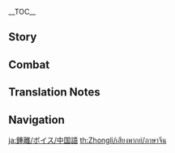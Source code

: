 {{CharacterTabs}}
{{LanguageTabs}}
{{Stub|1={{Meta/VO|tl=1|rm=1|Chinese}}}}
__TOC__

==Story==
{{VO/Story
|character           = Zhongli
|language            = zh
|language_s          = zh
|language_t          = zh-tw
|name_s              = 钟离
|name_t              = 鍾離

<!-- Hello -->
|vo_01_01_title_s    = 初次见面…
|vo_01_01_title_t    = 初次見面…
|vo_01_01_subtitle   = Hello
|vo_01_01_file       = VO_{language}{character} Hello.ogg
|vo_01_01_tx_s       = 一份新的「契约」？好吧…虽然我还在度假，但也可以陪你走一趟。契约书上，该签什么名字呢？我有许多名字，度假期间的话…我会自称「钟离」。你呢，旅行者？你会签下什么名字？
|vo_01_01_tx_t       = 一份新的「契約」？好吧…雖然我還在度假，但也可以陪{{MC|你|妳|mc=1}}走一趟。契約書上，該簽什麼名字呢？我有許多名字，度假期間的話…我會自稱「鍾離」。{{MC|你|妳|mc=1}}呢，旅行者？{{MC|你|妳|mc=1}}會簽下什麼名字？
|vo_01_01_rm         = Yī fèn xīn de "qìyuē"? Hǎo ba... suīrán wǒ hái zài dùjià, dàn yě kěyǐ péi nǐ zǒu yī tāng. Qìyuē shūshàng, gāi qiān shénme míngzi ne? Wǒ yǒu xǔduō míngzi, dùjià qījiān dehuà... Wǒ huì zìchēng "Zhōnglí". Nǐ ne, Lǚxíngzhě? Nǐ huìqiān xià shénme míngzi?
|vo_01_01_tl         = A new contract? Alright... although I'm still on break, I can still accompany you. What name should I sign the contract with? I have many names, and on break... I call myself "Zhongli." What about you, Traveler? What name will you sign with?

<!-- Chats -->
|vo_02_01_title_s    = 闲聊・旅程
|vo_02_01_title_t    = 閒聊・旅程
|vo_02_01_subtitle   = Chat: Journeys
|vo_02_01_file       = VO_{language}{character} Chat - Journeys.ogg
|vo_02_01_tx_s       = 旅程总有一天会迎来终点，不必匆忙。
|vo_02_01_tx_t       = 旅程總有一天會迎來終點，不必匆忙。
|vo_02_01_rm         = Lǚchéng zǒngyǒu yìtiān huì yínglái zhōngdiǎn, bùbì cōngmáng.
|vo_02_01_tl         = Journeys will always someday reach their ends, no need to rush.

|vo_02_02_title_s    = 闲聊・游览
|vo_02_02_title_t    = 閒聊・遊覽
|vo_02_02_subtitle   = Chat: Tours
|vo_02_02_file       = VO_{language}{character} Chat - Tours.ogg
|vo_02_02_tx_s       = 接下来想去哪里？如果想游历璃月名胜的话，我有一些不错的参考方案。
|vo_02_02_tx_t       = 接下來想去哪裡？如果想遊歷璃月名勝的話，我有一些不錯的參考方案。
|vo_02_02_rm         = Jiēxiàlái xiǎng qù nǎlǐ? Rúguǒ xiǎng yóulì Líyuè míngshèng dehuà, wǒ yǒuyìxiē bùcuò de cānkǎo fāngàn.
|vo_02_02_tl         = Where would you like to go next? If you wish to tour Liyue's scenic spots, I have a few fine references.

|vo_02_03_title_s    = 闲聊・璃月
|vo_02_03_title_t    = 閒聊・璃月
|vo_02_03_subtitle   = Chat: Liyue
|vo_02_03_file       = VO_{language}{character} Chat - Liyue.ogg
|vo_02_03_tx_s       = 为「流通」而造的船，遇到港口也会停泊，所以璃月是一切财富「沉淀」的地方。
|vo_02_03_tx_t       = 為「流通」而造的船，遇到港口也會停泊，所以璃月是一切財富「沉澱」的地方。
|vo_02_03_rm         = Wèi "liútōng" ér zào de chuán, yùdào gǎngkǒu yě huì tíngbó, suǒyǐ Líyuè shì yíqiè cáifù "chéndiàn" de dìfāng.
|vo_02_03_tl         = As for boats built for "circulation," they will still stop when they reach the port, so Liyue is a place where wealth "settles."

|vo_02_04_title_s    = 闲聊・怀旧
|vo_02_04_title_t    = 閒聊・懷舊
|vo_02_04_subtitle   = Chat: Reminiscing
|vo_02_04_file       = VO_{language}{character} Chat - Reminiscing.ogg
|vo_02_04_tx_s       = 欲买桂花同载酒…只可惜故人，何日再见呢？
|vo_02_04_tx_t       = 欲買桂花同載酒…只可惜故人，何日再見呢？
|vo_02_04_rm         = Yù mǎi guìhuā tóng zài jiǔ... zhǐ kěxī gùrén, hérì zàijiàn ne?
|vo_02_04_tl         = I desire to buy osmanthus flowers and have a drinking party... but it's a shame; my old friends, if only we could meet again.<ref name="liu-guo" group="TN •">{{zh|同载酒}} ("have a drinking party") literally means "do the same together—a glass of alcohol in one's hand." This line is based on {{lang|''Tangduoling: Leaves of the Reed Overspread the River Islet''|zh=《唐多令·芦叶满汀洲》|zh_rm=Tángduōlìng: Lúyè Mǎn Tīngzhōu}}, a ''Tangduoling''-style poem composed by the Chinese poet Liu Guo (1154—1206).</ref>

<!-- Weather -->
|vo_03_01_title_s    = 雨过天晴…
|vo_03_01_title_t    = 雨過天晴…
|vo_03_01_subtitle   = After the Rain
|vo_03_01_file       = VO_{language}{character} After the Rain.ogg
|vo_03_01_tx_s       = 「琉璃袋」这种植物，它偏爱潮湿的环境，最适合雨后采摘。如果发现的话，适当储备些吧。
|vo_03_01_tx_t       = 「琉璃袋」這種植物，它偏愛潮濕的環境，最適合雨後採摘。如果發現的話，適當儲備些吧。
|vo_03_01_rm         = "Liúlídài" zhè zhǒng zhíwù, tā piān'ài cháoshī de huánjìng, zuì shìhé yǔ hòu cǎizhāi. Rúguǒ fāxiàn de huà, shìdàng chúbèi xiē ba.
|vo_03_01_tl         = This "Violetgrass" plant has a preference for moist environments, and it is best to be picked after the rain. If you discover some, store them properly.

|vo_03_02_title_s    = 下雪的时候…
|vo_03_02_title_t    = 下雪的時候…
|vo_03_02_subtitle   = When It Snows
|vo_03_02_file       = VO_{language}{character} When It Snows.ogg
|vo_03_02_tx_s       = 找个地方避避雪吧。我不会有事，但你可能着凉。
|vo_03_02_tx_t       = 找個地方避避雪吧。我不會有事，但{{MC|你|妳|mc=1}}可能會著涼。
|vo_03_02_rm         = Zhǎo gè dìfāng bìbì xuě ba. Wǒ bùhuì yǒushì, dàn nǐ kěnéng zháoliáng.
|vo_03_02_tl         = Let's find a place to get away from the snow. I will be fine, but you might catch a cold.

|vo_03_03_title_s    = 刮大风了…
|vo_03_03_title_t    = 颳大風了…
|vo_03_03_subtitle   = When the Wind Is Blowing
|vo_03_03_file       = VO_{language}{character} When the Wind Is Blowing.ogg
|vo_03_03_tx_s       = 嗯…不适合度假的天气。去听听戏吧。
|vo_03_03_tx_t       = 嗯…不適合度假的天氣。去聽聽戲吧。
|vo_03_03_rm         = Ǹg... bù shìhé dùjià de tiānqì. Qù tīngtīng xì ba.
|vo_03_03_tl         = Hm... it's not suitable weather for a vacation. Let's go see an opera.

<!-- Greetings -->
|vo_04_01_title_s    = 早上好…
|vo_04_01_title_t    = 早安…
|vo_04_01_subtitle   = Good Morning
|vo_04_01_file       = VO_{language}{character} Good Morning.ogg
|vo_04_01_tx_s       = 希望今日也有好景气。
|vo_04_01_tx_t       = 希望今日也有好景氣。
|vo_04_01_rm         = Xīwàng jīnrì yěyǒu hǎo jǐngqì.
|vo_04_01_tl         = Hope today will also have economic prosperity.

|vo_04_02_title_s    = 中午好…
|vo_04_02_title_t    = 午安…
|vo_04_02_subtitle   = Good Afternoon
|vo_04_02_file       = VO_{language}{character} Good Afternoon.ogg
|vo_04_02_tx_s       = 想要吃点提神的？嗯，吃虎岩倒是有爿不错的店…
|vo_04_02_tx_t       = 想要吃點提神的？嗯，吃虎岩倒是有間不錯的店…
|vo_04_02_rm         = Xiǎngyào chī diǎn tíshén de? Ǹg, Chīhǔ-yán dǎoshì yǒu pán bùcuò de diàn...
|vo_04_02_tl         = You want to eat something refreshing? Hm, Chihu Rock does have a few good restaurants...

|vo_04_03_title_s    = 晚上好…
|vo_04_03_title_t    = 晚上好…
|vo_04_03_subtitle   = Good Evening
|vo_04_03_file       = VO_{language}{character} Good Evening.ogg
|vo_04_03_tx_s       = 虽然这种时候已经错过了云先生的戏，但夜晚的璃月仍有许多好去处。
|vo_04_03_tx_t       = 雖然這種時候已經錯過了雲先生的戲，但夜晚的璃月仍有許多好去處。
|vo_04_03_rm         = Suīrán zhè zhǒng shíhòu yǐjīng cuòguòle Yún-xiānshēng de xì, dàn yèwǎn de Líyuè réng yǒu xǔduō hǎo qùchù.
|vo_04_03_tl         = Although this time is past Ms. Yun's opera, night at Liyue still has many nice places.

|vo_04_04_title_s    = 晚安…
|vo_04_04_title_t    = 晚安…
|vo_04_04_subtitle   = Good Night
|vo_04_04_file       = VO_{language}{character} Good Night.ogg
|vo_04_04_tx_s       = 集市已收，喧闹的码头也已沉睡。去休息吧。
|vo_04_04_tx_t       = 集市已收，喧鬧的碼頭也已沉睡。去休息吧。
|vo_04_04_rm         = Jíshì yǐ shōu, xuānnào de mǎtóu yě yǐ chénshuì. Qù xiūxí ba.
|vo_04_04_tl         = The markets have already cleaned up, and the boisterous wharf has already fallen asleep. Go rest.

<!-- About Zhongli -->
|vo_05_01_title_s    = 关于{name_s}自己…
|vo_05_01_title_t    = 關於{name_t}自己…
|vo_05_01_subtitle   = About {character}
|vo_05_01_quest      = A New Star Approaches
|vo_05_01_file       = VO_{language}{character} About {character}.ogg
|vo_05_01_tx_s       = 不以规矩，不能成方圆。不管是常人还是仙人，惟有各司其职，方能保璃月长久太平。
|vo_05_01_tx_t       = 不以規矩，不能成方圓。不管是常人還是仙人，惟有各司其職，方能保璃月長久太平。
|vo_05_01_rm         = Bù yǐ guījǔ, bùnéng chéng fāngyuán. Bùguǎn shì chángrén háishì xiānrén, wéiyǒu gè sī qí zhí, fāng néng bǎo Líyuè chángjiǔ tàipíng.
|vo_05_01_tl         = 

<!-- About Us -->
|vo_06_01_title_s    = 关于我们・黄金
|vo_06_01_title_t    = 關於我們・黃金
|vo_06_01_subtitle   = About Us: Gold
|vo_06_01_file       = VO_{language}{character} About Us - Gold.ogg
|vo_06_01_tx_s       = 黄金是璃月的财富，是令璃月的心脏搏动的血液。你是否拥有黄金般闪耀的心，就让我拭目以待吧。
|vo_06_01_tx_t       = 黃金是璃月的財富，是令璃月的心臟搏動的血液。{{MC|你|妳|mc=1}}是否擁有黃金般閃耀的心，就讓我拭目以待吧。
|vo_06_01_rm         = Huángjīn shì Líyuè de cáifù, shì lìng Líyuè de xīnzàng bódòng de xiěyè. Nǐ shìfǒu yǒngyǒu huángjīn bān shǎnyào de xīn, jiù ràng wǒ shìmùyǐdài ba.
|vo_06_01_tl         = Gold is Liyue's wealth, and the blood that makes Liyue's heart beat. Whether you have a heart that shines like gold, let me wait and see.

|vo_06_02_title_s    = 关于我们・契约
|vo_06_02_title_t    = 關於我們・契約
|vo_06_02_subtitle   = About Us: Contracts
|vo_06_02_friendship = 6
|vo_06_02_file       = VO_{language}{character} About Us - Contracts.ogg
|vo_06_02_tx_s       = 你我既有「契约」之交&mdash;&mdash;那么凡在契约范围内的事，都可同我商量。
|vo_06_02_tx_t       = {{MC|你|妳|mc=1}}我既有「契約」之交&mdash;&mdash;那麼凡在契約範圍內的事，都可同我商量。
|vo_06_02_rm         = Nǐ wǒ jì yǒu "qìyuē" zhī jiāo{{lmdash}} nàme fán zài qìyuē fànwéi nèi de shì, dōu kě tóng wǒ shāngliáng.
|vo_06_02_tl         = You and I have a "contract" relationship &mdash; so everything within the scope of said contract can be discussed with me.

|vo_06_03_title_s    = 关于我们・公平
|vo_06_03_title_t    = 關於我們・公平
|vo_06_03_subtitle   = About Us: Fairness
|vo_06_03_friendship = 6
|vo_06_03_quest      = A New Star Approaches
|vo_06_03_file       = VO_{language}{character} About Us - Fairness.ogg
|vo_06_03_tx_s       = 「契约」之外的事也可与我相谈。毕竟我在这片土地上活了这么久，凡事都略通一二。哦，虽说如此，我也有希望你能为我做的事情。毕竟，这样才符合「公平」嘛。
|vo_06_03_tx_t       = 「契約」之外的事也可與我相談。畢竟我在這片土地上活了這麼久，凡事都略通一二。哦，雖說如此，我也有希望{{MC|你|妳|mc=1}}能為我做的事情。畢竟，這樣才符合「公平」嘛。
|vo_06_03_rm         = "Qìyuē" zhī wài de shì yě kě yǔ wǒ xiāngtán. Bìjìng wǒ zài zhè piàn tǔdì shàng huóle zhème jiǔ, fánshì dōu lüè tōng yī'èr. Ó, suīshuō rúcǐ, wǒ yěyǒu xīwàng nǐ néng wéi wǒ zuò de shìqíng. Bìjìng, zhèyàng cái fúhé "gōngpíng" ma.
|vo_06_03_tl         = You can also talk to me about things other than the "contract." After all, I have lived on this land for so long, and I know a little about everything. Oh, that being said, I also have things I wish you could do for me. After all, this is what is "fair."

|vo_06_04_title_s    = 关于我们・困惑
|vo_06_04_title_t    = 關於我們・困惑
|vo_06_04_subtitle   = About Us: Confusion
|vo_06_04_friendship = 6
|vo_06_04_file       = VO_{language}{character} About Us - Confusion.ogg
|vo_06_04_tx_s       = 「契约」无法界定「友谊」、无法丈量「情谊」，那到底用什么才能称量你我之间情感的重量呢？「朋友」，你知道答案吗？
|vo_06_04_tx_t       = 「契約」無法界定「友誼」、無法丈量「情誼」，那到底用什麼才能稱量{{MC|你|妳|mc=1}}我之間情感的重量呢？「朋友」，{{MC|你|妳|mc=1}}知道答案嗎？
|vo_06_04_rm         = "Qìyuē" wúfǎ jièdìng "yǒuyì", wúfǎ zhàngliàng "qíngyì", nà dàodǐ yòng shénme cáinéng chēng liáng nǐ wǒ zhī jiān qínggǎn de zhòngliàng ne? "Péngyǒu", nǐ zhīdào dá'àn ma?
|vo_06_04_tl         = A "contract" cannot define "friendship" and cannot measure "friendship," so how can we measure the weight of the emotion between you and me? "Friend," do you know the answer?

<!-- Miscellany I -->
|vo_07_01_title_s    = 关于「神之眼」…
|vo_07_01_title_t    = 關於「神之眼」…
|vo_07_01_subtitle   = About the [[Vision]]
|vo_07_01_friendship = 4
|vo_07_01_file       = VO_{language}{character} About the Vision.ogg
|vo_07_01_tx_s       = 「神之眼」…也是一种「契约」。须知一切力量皆有其代价，一千种权力伴随着一千种责任。
|vo_07_01_tx_t       = 「神之眼」…也是一種「契約」。須知一切力量皆有其代價，一千種權力伴隨著一千種責任。
|vo_07_01_rm         = "Shénzhīyǎn"... yěshì yī zhǒng "qìyuē". Xūzhī yīqiè lìliàng jiē yǒu qí dàijià, yīqiān zhǒng quánlì bànsuízhe yīqiān zhǒng zérèn.
|vo_07_01_tl         = "Visions"... are also a type of "contract." You must know that all power has its cost, and a thousand powers accompany a thousand responsibilities.

|vo_07_02_title_s    = 有什么想要分享…
|vo_07_02_title_t    = 有什麼想要分享…
|vo_07_02_subtitle   = Something to Share
|vo_07_02_file       = VO_{language}{character} Something to Share.ogg
|vo_07_02_tx_s       = 「交易」的规矩是「契约」，准则是「公平」。这是订立、遵循「契约」者绝不可忘却之事：倘若失了公平，那契约便成了欺瞒的凭据。
|vo_07_02_tx_t       = 「交易」的規矩是「契約」，準則是「公平」。這是訂立、遵循「契約」者絕不可忘卻之事：倘若失了公平，那契約便成了欺瞞的憑據。
|vo_07_02_rm         = "Jiāoyì" de guījǔ shì "qìyuē", zhǔnzé shì "gōngpíng". Zhè shì dìnglì, zūnxún "qìyuē" zhě jué bùkě wàngquè zhī shì: Tǎngruò shīle gōngpíng, nà qìyuē biàn chéngle qīmán de píngjù.
|vo_07_02_tl         = The rule of "transaction" is "contract," and the criterion is "fairness." This is something that must never be forgotten by those who make and follow the "covenant": If it is not fair, the contract becomes the evidence of deception.

|vo_07_03_title_s    = 感兴趣的见闻…
|vo_07_03_title_t    = 感興趣的見聞…
|vo_07_03_subtitle   = Interesting Things
|vo_07_03_file       = VO_{language}{character} Interesting Things.ogg
|vo_07_03_tx_s       = 你若去往「绝云间」，便替我采来一束「清心」吧。一束就好。此行的旅费…啊，差些忘了，「契约」生效期间，旅费由你代为垫付。那就有劳了。
|vo_07_03_tx_t       = {{MC|你|妳|mc=1}}若去往「絕雲間」，便替我採來一束「清心」吧。一束就好。此行的旅費…啊，差些忘了，「契約」生效期間，旅費由{{MC|你|妳|mc=1}}代為墊付。那就有勞了。
|vo_07_03_rm         = Nǐ ruò qù wǎng "Juéyún-jiān", biàn tì wǒ cǎi lái yī shù "Qīngxīn" ba. Yī shù jiù hǎo. Cǐ xíng de lǚfèi... A, chà xiē wàngle, "qìyuē" shēngxiào qíjiān, lǚfèi yóu nǐ dàiwéi diànfù. Nà jiù yǒuláole.
|vo_07_03_tl         = If you go to Jueyun Karst, you can pick up a bunch of Qingxin for me. Just a bunch. The travel expenses for this trip... Ah, I almost forgot, while the "contract" is in effect, the travel expenses will be paid by you in advance. Then there is labor.

<!-- About Others -->
|vo_08_01_title_s    = 关于魈…
|vo_08_01_title_t    = 關於魈…
|vo_08_01_subtitle   = About [[Xiao]]
|vo_08_01_friendship = 4
|vo_08_01_quest      = A New Star Approaches
|vo_08_01_file       = VO_{language}{character} About Xiao.ogg
|vo_08_01_tx_s       = 你说，归离原的少年仙人…啊…直至今日，他仍在履行他的职责…哦，这副「连理镇心散」，请替我带给他。对了，可千万不能让小派蒙偷吃了去，这里的药力…绝非常人所能承受。
|vo_08_01_tx_t       = {{MC|你|妳|mc=1}}說，歸離原的少年仙人…啊…直至今日，他仍在履行他的職責…哦，這副「連理鎮心散」，請替我帶給他。對了，可千萬不能讓小派蒙偷吃了去，這裡的藥力…絕非常人所能承受。
|vo_08_01_rm         = Nǐ shuō, Guīlí-yuán de shàonián xiānrén... A... zhízhì jīnrì, tā réng zài lǚxíng tā de zhí zé... Ò, zhè fù liánlǐ zhèn xīn sǎn, qǐng tì wǒ dài gěi tā. Duìle, kě qiānwàn bùnéng ràng xiǎo Pàiméng tōu chīle qù, zhèlǐ de yào lì... Juéfēi chángrén suǒnéng chéngshòu.
|vo_08_01_tl         = You speak of the young adeptus of the Guili Plains... Ah... even to this day, he's still fulfilling his duty... Oh, please give him this Remedium Tertiorum on my behalf. Ah, yes, take care not to let little Paimon eat this, the strength of this medicine... ordinary people absolutely cannot withstand it.

|vo_08_02_title_s    = 关于温迪…
|vo_08_02_title_t    = 關於溫迪…
|vo_08_02_subtitle   = About [[Venti]]
|vo_08_02_friendship = 4
|vo_08_02_quest      = A New Star Approaches
|vo_08_02_file       = VO_{language}{character} About Venti.ogg
|vo_08_02_tx_s       = 嘶...好浓的酒气。那个诗人刚刚来过吧，那个和风雅二字搭不上一点关系的酒鬼诗人！你这里…唔，被他诱骗着灌了酒，话也说不清了么…你等一下，我去沏一壶「醒神茶」，只需三个时辰便好。你等一下…
|vo_08_02_tx_t       = 嘶…好濃的酒氣。那個詩人剛剛來過吧，那個和風雅二字搭不上一點關係的酒鬼詩人！你這裡…唔，被他誘騙著灌了酒，話也說不清了嗎…{{MC|你|妳|mc=1}}等一下，我去沏一壺「醒神茶」，只需三個時辰便好。{{MC|你|妳|mc=1}}等一下…
|vo_08_02_rm         = Sī... Hǎo nóng de jiǔ qì. Nàge shīrén gānggāng láiguò ba, nàge hé fēngyǎ èr zì dā bù shàng yīdiǎn guānxì de jiǔguǐ shīrén! Nǐ zhèlǐ... Wú, bèi tā yòupiànzhe guànle jiǔ, huà yě shuō bu qīngle me... Nǐ děng yīxià, wǒ qù qī yī hú "xǐng shén chá", zhǐ xū sān gè shíchén biàn hǎo. Nǐ děng yīxià...
|vo_08_02_tl         = What a strong alcohol smell. That bard has just been here, hasn't he? That inelegant drunkard poet! You... have been tricked into drinking, and you can't even speak clearly, can you... Wait a moment, I'll go make a pot of "refreshing tea," it only takes six hours. Wait a moment...

|vo_08_03_title_s    = 关于凝光…
|vo_08_03_title_t    = 關於凝光…
|vo_08_03_subtitle   = About [[Ningguang]]
|vo_08_03_friendship = 4
|vo_08_03_quest      = A New Star Approaches
|vo_08_03_file       = VO_{language}{character} About Ningguang.ogg
|vo_08_03_tx_s       = 即便每日经手的事务千条万缕，她仍不失进取之心，实属难得。让我想起，彼时的她赤着脚从瑶光滩走到南码头，一路叫卖货品的样子。时间对于常人，真是残酷…
|vo_08_03_tx_t       = 即便每日經手的事務千條萬縷，她仍不失進取之心，實屬難得。讓我想起，彼時的她赤著腳從瑤光灘走到南碼頭，一路叫賣貨品的樣子。時間對於常人，真是殘酷…
|vo_08_03_rm         = Jíbiàn měi rì jīngshǒu de shìwù qiān tiáo wàn lǚ, tā réng bù shī jìnqǔ zhī xīn, shí shǔ nándé. Ràng wǒ xiǎngqǐ, bǐ shí de tā chìzhe jiǎo cóng yáo guāng tān zǒu dào nán mǎtóu, yīlù jiàomài huòpǐn de yàngzi. Shíjiān duìyú chángrén, zhēnshi cánkù…
|vo_08_03_tl         = Even though there are thousands of things she handles every day, she still does not lose her enterprising spirit, which is really rare. It reminds me of the way she walked barefoot from Yaoguang Beach to the South Wharf at that time, selling goods all the way. Time is really cruel to ordinary people...

|vo_08_04_title_s    = 关于胡桃…
|vo_08_04_title_t    = 關於胡桃…
|vo_08_04_subtitle   = About [[Hu Tao]]
|vo_08_04_friendship = 4
|vo_08_04_file       = VO_{language}{character} About Hu Tao.ogg
|vo_08_04_tx_s       = 当代堂主？嗯…那孩子，我应付不来。
|vo_08_04_tx_t       = 當代堂主？嗯…那孩子，我應付不來。
|vo_08_04_rm         = Dāngdài táng zhǔ? Ǹg... nà háizi, wǒ yìngfù bù lái.
|vo_08_04_tl         = The current funeral parlor director? ...That child, I cannot manage.

|vo_08_05_title_s    = 关于达达利亚・沉着
|vo_08_05_title_t    = 關於達達利亞・沉著
|vo_08_05_subtitle   = About [[Tartaglia]]: Composed
|vo_08_05_friendship = 4
|vo_08_05_file       = VO_{language}{character} About Tartaglia - Composed.ogg
|vo_08_05_tx_s       = 那位来自至冬的武人，还没离开璃月吗？没关系，要是他找你麻烦，你可以唤我去应付他。
|vo_08_05_tx_t       = 那位來自至冬的武人，還沒離開璃月嗎？沒關係，要是他找{{MC|你|妳|mc=1}}麻煩，{{MC|你|妳|mc=1}}可以喚我去應付他。
|vo_08_05_rm         = Nà wèi láizì Zhìdōng de wǔrén, hái méi líkāi Líyuè ma? Méiguānxì, yàoshi tā zhǎo nǐ máfan, nǐ kěyǐ huàn wǒ qù yìngfù tā.
|vo_08_05_tl         = That warrior from Snezhnaya, he hasn't left Liyue yet? It's alright; if he bothers you, you can call for me to deal with him.

|vo_08_06_title_s    = 关于达达利亚・酒桌
|vo_08_06_title_t    = 關於達達利亞・酒桌
|vo_08_06_subtitle   = About Tartaglia: Drinks
|vo_08_06_friendship = 4
|vo_08_06_quest      = A New Star Approaches
|vo_08_06_file       = VO_{language}{character} About Tartaglia - Drinks.ogg
|vo_08_06_tx_s       = 听说「公子」最近在愚人众的风评又变糟了不少。但像他这样的人，一定会用积极的行动去扫清那些对他的怨言吧。嗯…这样想来，下回酒桌上又有不少趣事可以听了。旅者，你也一起来吗？
|vo_08_06_tx_t       = 聽說「公子」最近在愚人眾的風評又變糟了不少。但像他這樣的人，一定會用積極的行動去掃清那些對他的怨言吧。嗯…這樣想來，下回酒桌上又有不少趣事可以聽了。旅者，{{MC|你|妳|mc=1}}也一起來嗎？
|vo_08_06_rm         = 
|vo_08_06_tl         = 

|vo_08_07_title_s    = 关于甘雨…
|vo_08_07_title_t    = 關於甘雨…
|vo_08_07_subtitle   = About [[Ganyu]]
|vo_08_07_friendship = 4
|vo_08_07_quest      = A New Star Approaches
|vo_08_07_file       = VO_{language}{character} About Ganyu.ogg
|vo_08_07_tx_s       = 璃月这个国度的繁荣，靠得绝不仅是「岩王帝君」的神谕，而是无数响应「契约」的岩神子民。在这之中，甘雨已是就职时间最长的一位了。关于她的往事…我怕她怪罪，让她自己和你说吧。
|vo_08_07_tx_t       = 璃月這個國度的繁榮，靠得絕不僅是「岩王帝君」的神諭，而是無數響應「契約」的岩神子民。在這之中，甘雨已是就職時間最長的一位了。關於她的往事…我怕她怪罪，讓她自己和{{MC|你|妳|mc=1}}說吧。
|vo_08_07_rm         = Lí yuè zhège guódù de fánróng, kào dé jué bùjǐn shì `yán wáng dìjūn'de shén yù, ér shì wúshù xiǎngyìng `qìyuē'de yán shénzi mín. Zài zhè zhī zhōng, gān yǔ yǐ shì jiùzhí shíjiān zuì zhǎng de yī wèile. Guānyú tā de wǎngshì…wǒ pà tā guàizuì, ràng tā zìjǐ hé nǐ shuō ba.
|vo_08_07_tl         = The prosperity of the country of Liyue depends not only on the oracle of the "Emperor Rock King", but also on the countless people of the Rock God who respond to the "contract". Among them, Ganyu has been in office for the longest time. About her past... I'm afraid she will blame her, let her tell you herself.

|vo_08_08_title_s    = 关于刻晴…
|vo_08_08_title_t    = 關於刻晴…
|vo_08_08_subtitle   = About [[Keqing]]
|vo_08_08_friendship = 4
|vo_08_08_quest      = A New Star Approaches
|vo_08_08_file       = VO_{language}{character} About Keqing.ogg
|vo_08_08_tx_s       = 她是当代七星中最「不敬神」的，但我还挺欣赏这样的人。「觉得自己是正确的，就大声地说出来、坚决地去行动」&mdash;&mdash;就是因为璃月有这样的人，我才会考虑退休一事。
|vo_08_08_tx_t       = 她是當代七星中最「不敬神」的，但我還挺欣賞這樣的人。「覺得自己是正確的，就大聲地說出來、堅決地去行動」&mdash;&mdash;就是因為璃月有這樣的人，我才會考慮退休一事。
|vo_08_08_rm         = 
|vo_08_08_tl         = 

|vo_08_09_title_s    = 关于烟绯…
|vo_08_09_title_t    = 關於煙緋…
|vo_08_09_subtitle   = About [[Yanfei]]
|vo_08_09_friendship = 4
|vo_08_09_quest      = A New Star Approaches
|vo_08_09_file       = VO_{language}{character} About Yanfei.ogg
|vo_08_09_tx_s       = 她未曾与我签订「契约」，却在以自己的方式维护璃月各界的规矩，并将有失偏颇的观念纠正。倘若某天，她的父亲远游归来，想来会比我更欣慰吧。
|vo_08_09_tx_t       = 她未曾與我簽訂「契約」，卻在以自己的方式維護璃月各界的規矩，並將有失偏頗的觀念糾正。倘若某天，她的父親遠遊歸來，想來會比我更欣慰吧。
|vo_08_09_rm         = 
|vo_08_09_tl         = 

|vo_08_10_title_s    = 关于巴尔…
|vo_08_10_title_t    = 關於巴爾…
|vo_08_10_subtitle   = About [[Raiden Shogun|Baal]]
|vo_08_10_friendship = 4
|vo_08_10_file       = VO_{language}{character} About Baal.ogg
|vo_08_10_tx_s       = 时间会淬炼一切意志。而她，恰好是会为信念付出所有的人。或许正因如此，她才能走到这一步。如有机会，我也想见识一下她为之倾尽一切的「永恒」。
|vo_08_10_tx_t       = 時間會淬煉一切意志。而她，恰好是會為信念付出所有的人。或許正因如此，她才能走到這一步。如有機會，我也想見識一下她為之傾盡一切的「永恆」。
|vo_08_10_rm         = 
|vo_08_10_tl         = 

|vo_08_11_title_s    = 关于布耶尔…
|vo_08_11_title_t    = 關於布耶爾…
|vo_08_11_subtitle   = About [[Buer]]
|vo_08_11_friendship = 4
|vo_08_11_quest      = Akasha Pulses, the Kalpa Flame Rises
|vo_08_11_file       = VO_{language}{character} About Buer.ogg
|vo_08_11_tx_s       = 智慧之神布耶尔，不仅统管整个须弥，还肩负着守护世界树的职责。若非有大智慧，的确难以司掌这些。拯救世界树一事，整个提瓦特的生灵都理应向她致谢。
|vo_08_11_tx_t       = 智慧之神布耶爾，不僅統管整個須彌，還肩負著守護世界樹的職責。若非有大智慧，的確難以司掌這些。拯救世界樹一事，整個提瓦特的生靈都理應向她致謝。
|vo_08_11_rm_s       = Zhìhuì zhī Shén Bùyē'ěr, bùjǐn tǒngguǎn zhěng gè Xūmí, hái jiānfùzhe shǒuhù Shìjiè-shù de zhízé. Ruòfēi yǒu dà-zhìhuì, díquè nányǐ sīzhǎng zhèxiē. Zhěngjiù Shìjiè-shù yī shì, zhěng gè Tíwǎtè de shēnglíng dōu lǐyīng xiàng tā zhìxiè.
|vo_08_11_rm_t       = Zhìhuì zhī Shén Bùyé'ěr, bùjǐn tǒngguǎn zhěng gè Xūmí, hái jiānfùzhe shǒuhù Shìjiè-shù de zhízé. Ruòfēi yǒu dà-zhìhuì, díquè nányǐ sīzhǎng zhèxiē. Zhěngjiù Shìjiè-shù yī shì, zhěng gè Tíwǎtè de shēnglíng dōu lǐyīng xiàng tā zhìxiè.
|vo_08_11_tl         = The God of Wisdom Buer not only governs all of Sumeru, but also shoulders the responsibility of protecting the {{Lex|Irminsul|zh}}. It would certainly be hard to manage all this without also possessing great wisdom. All living beings in Teyvat should be grateful to her for saving the {{Lex|Irminsul|zh}}.

<!-- More About Zhongli -->
|vo_09_01_title_s    = 想要了解{name_s}・其一
|vo_09_01_title_t    = 想要瞭解{name_t}・其一
|vo_09_01_subtitle   = More About {character}: I
|vo_09_01_file       = VO_{language}{character} More About {character} - 01.ogg
|vo_09_01_tx_s       = 怎么，难得闲暇，不好好休息却反来找我。是想听我讲故事吗？
|vo_09_01_tx_t       = 怎麼，難得閒暇，不好好休息卻反來找我。是想聽我講故事嗎？
|vo_09_01_rm         = 
|vo_09_01_tl         = Why, you have free time, and yet instead of resting you come find me. Do you want to listen to stories?

|vo_09_02_title_s    = 想要了解{name_s}・其二
|vo_09_02_title_t    = 想要瞭解{name_t}・其二
|vo_09_02_subtitle   = More About {character}: II
|vo_09_02_friendship = 3
|vo_09_02_file       = VO_{language}{character} More About {character} - 02.ogg
|vo_09_02_tx_s       = 「黑岩厂」的起源，听说过吗？<br />在过去，人们一边将天衡山中的矿脉挖空，一边在里面修建工场设施，渐渐建成了东大陆最大的工厂。山中黯道四通八达，一些甚至能通往大地深处的古遗迹。能掌握其中一切通路的人，如今大概没有了吧。
|vo_09_02_tx_t       = 「黑岩廠」的起源，聽說過嗎？<br />在過去，人們一邊將天衡山中的礦脈挖空，一邊在裡面修建工廠設施，漸漸建成了東大陸最大的工廠。山中黯道四通八達，一些甚至能通往大地深處的古遺蹟。能掌握其中一切通路的人，如今大概沒有了吧。
|vo_09_02_rm         = 
|vo_09_02_tl         = 

|vo_09_03_title_s    = 想要了解{name_s}・其三
|vo_09_03_title_t    = 想要瞭解{name_t}・其三
|vo_09_03_subtitle   = More About {character}: III
|vo_09_03_friendship = 4
|vo_09_03_file       = VO_{language}{character} More About {character} - 03.ogg
|vo_09_03_tx_s       = 「海灯节」的起源，听说过吗？<br />在很久以前的战争中，璃月人会在夜里放飞明亮的灯，让厮杀的战士不迷失回家的方向，不迷失自己的心。这种事情，如今大概已经没有人记得了。
|vo_09_03_tx_t       = 「海燈節」的起源，聽說過嗎？<br />在很久以前的戰爭中，璃月人會在夜裡放飛明亮的燈，讓廝殺的戰士不迷失回家的方向，不迷失自己的心。這種事情，如今大概已經沒有人記得了。
|vo_09_03_rm         = 
|vo_09_03_tl         = 

|vo_09_04_title_s    = 想要了解{name_s}・其四
|vo_09_04_title_t    = 想要瞭解{name_t}・其四
|vo_09_04_subtitle   = More About {character}: IV
|vo_09_04_friendship = 5
|vo_09_04_quest      = A New Star Approaches
|vo_09_04_file       = VO_{language}{character} More About {character} - 04.ogg
|vo_09_04_tx_s       = 「契约之神」的事情，听说过吗？<br />他的记性很好。每位对手的名字，璃港船局建成以来制造的每一艘船起航的日子，都不曾忘却。毕竟，有这样的记忆力，才能铭记一切「契约」。<br />然而，记性很好有时是令人不快的事。
|vo_09_04_tx_t       = 「契約之神」的事情，聽說過嗎？<br />他的記性很好。每位對手的名字，璃港船局建成以來製造的每一艘船起航的日子，都不曾忘卻。畢竟，有這樣的記憶力，才能銘記一切「契約」。<br />然而，記性很好有時是令人不快的事。
|vo_09_04_rm         = 
|vo_09_04_tl         = 

|vo_09_05_title_s    = 想要了解{name_s}・其五
|vo_09_05_title_t    = 想要瞭解{name_t}・其五
|vo_09_05_subtitle   = More About {character}: V
|vo_09_05_friendship = 6
|vo_09_05_quest      = A New Star Approaches
|vo_09_05_file       = VO_{language}{character} More About {character} - 05.ogg
|vo_09_05_tx_s       = 活得太久的人，只能在记忆中寻访往昔的战友、过去的景色。<br />即使如此我也不后悔与你相识，「朋友」。假使有一日不得不同你相别，你在我的记忆中也会如黄金般闪耀。
|vo_09_05_tx_t       = 活得太久的人，只能在記憶中尋訪往昔的戰友、過去的景色。<br />即使如此我也不後悔與{{MC|你|妳|mc=1}}相識，「朋友」。假使有一日不得不同{{MC|你|妳|mc=1}}相別，{{MC|你|妳|mc=1}}在我的記憶中也會如黃金般閃耀。
|vo_09_05_rm         = 
|vo_09_05_tl         = 

<!-- Miscellany II -->
|vo_10_01_title_s    = {name_s}的爱好…
|vo_10_01_title_t    = {name_t}的愛好…
|vo_10_01_subtitle   = {character}'s Hobbies
|vo_10_01_file       = VO_{language}{character} Hobbies.ogg
|vo_10_01_tx_s       = 得闲时在城内散步，就能让我心安不少。嗯…这种心情，是从何时开始…？
|vo_10_01_tx_t       = 得閒時在城內散步，就能讓我心安不少。嗯…這種心情，是從何時開始…？
|vo_10_01_rm         = 
|vo_10_01_tl         = When I am free, taking walks in the city helps calm me down. Mm... this feeling, when did it begin...?

|vo_10_02_title_s    = {name_s}的烦恼…
|vo_10_02_title_t    = {name_t}的煩惱…
|vo_10_02_subtitle   = {character}'s Troubles
|vo_10_02_quest      = A New Star Approaches
|vo_10_02_file       = VO_{language}{character} Troubles.ogg
|vo_10_02_tx_s       = 让人们遵循「契约」，依照契约的规矩行事，其实是希望人们能遵循「公平」。只是这一点，总有人意识不到。
|vo_10_02_tx_t       = 讓人們遵循「契約」，依照契約的規矩行事，其實是希望人們能遵循「公平」。只是這一點，總有人意識不到。
|vo_10_02_rm         = 
|vo_10_02_tl         = 

|vo_10_03_title_s    = 喜欢的食物…
|vo_10_03_title_t    = 喜歡的食物…
|vo_10_03_subtitle   = Favorite Food
|vo_10_03_file       = VO_{language}{character} Favorite Food.ogg
|vo_10_03_tx_s       = 很久以前，与朋友共饮的酒。是因为气候变了吗？唉，过去的滋味，或许再也不能重现了吧。
|vo_10_03_tx_t       = 很久以前，與朋友共飲的酒。是因為氣候變了嗎？唉，過去的滋味，或許再也不能重現了吧。
|vo_10_03_rm         = 
|vo_10_03_tl         = The wine drunk with friends a long time ago. Is it because the times have changed? Sigh, the taste of the past might not be able to be recreated.

|vo_10_04_title_s    = 讨厌的食物…
|vo_10_04_title_t    = 討厭的食物…
|vo_10_04_subtitle   = Least Favorite Food
|vo_10_04_file       = VO_{language}{character} Least Favorite Food.ogg
|vo_10_04_tx_s       = 我不喜欢海鲜。仅仅是看到海鲜，就会想到那种…该怎么说呢，滑溜溜的触感，洗不净的腥味。哦，原因的话…<br />唉，说来话长，就当是因为我记性太好了吧。
|vo_10_04_tx_t       = 我不喜歡海鮮。僅僅是看到海鮮，就會想到那種…該怎麼說呢，滑溜溜的觸感，洗不淨的腥味。哦，原因的話…<br />唉，說來話長，就當是因為我記性太好了吧。
|vo_10_04_rm         = Wǒ bù xǐhuān hǎixiān. Jǐnjǐn shì kàn dào hǎixiān, jiù huì xiǎngdào nà zhǒng... Gāi zěnme shuō ne, huáliūliū de chùgǎn, xǐ bù jìng de xīng wèi. Ó, yuányīn dehuà... Āi, shuō lái huà zhǎng, jiù dāng shì yīnwèi wǒ jìxìng tài hǎole ba.
|vo_10_04_tl         = I don't like seafood. Just seeing it makes me think of... how should I put it, the slippery texture, and that fishy smell that won't wash away. Oh, as for the reason... *sigh* it's a long story, so let's just say that my memory is too good.

<!-- Receiving a Gift -->
|vo_11_01_title_s    = 收到赠礼・其一
|vo_11_01_title_t    = 收到贈禮・其一
|vo_11_01_subtitle   = Receiving a Gift: I
|vo_11_01_file       = VO_{language}{character} Receiving a Gift - 01.ogg
|vo_11_01_tx_s       = 用料讲究，做法地道。属实不易。
|vo_11_01_tx_t       = 用料講究，做法道地。屬實不易。
|vo_11_01_rm         = Yòng liào jiǎngjiù, zuòfǎ dìdào. Shǔshí bùyì.
|vo_11_01_tl         = 

|vo_11_02_title_s    = 收到赠礼・其二
|vo_11_02_title_t    = 收到贈禮・其二
|vo_11_02_subtitle   = Receiving a Gift: II
|vo_11_02_file       = VO_{language}{character} Receiving a Gift - 02.ogg
|vo_11_02_tx_s       = 烹饪是一件饶有趣味的事，想来对你而言也是如此。
|vo_11_02_tx_t       = 烹飪是一件饒有趣味的事，想來對{{MC|你|妳|mc=1}}而言也是如此。
|vo_11_02_rm         = Pēngrèn shì yī jiàn ráo yǒu qùwèi de shì, xiǎnglái duì nǐ ér yán yěshì rúcǐ.
|vo_11_02_tl         = 

|vo_11_03_title_s    = 收到赠礼・其三
|vo_11_03_title_t    = 收到贈禮・其三
|vo_11_03_subtitle   = Receiving a Gift: III
|vo_11_03_file       = VO_{language}{character} Receiving a Gift - 03.ogg
|vo_11_03_tx_s       = 既有闲暇，不如找一处庭院，和你说一段故事吧。
|vo_11_03_tx_t       = 既有閒暇，不如找一處庭院，和{{MC|你|妳|mc=1}}說一段故事吧。
|vo_11_03_rm         = Jì yǒu xiánxiá, bùrú zhǎo yī chù tíngyuàn, hé nǐ shuō yīduàn gùshì ba.
|vo_11_03_tl         = Since you have free time, it would be better to find a courtyard so I can tell you a story.

<!-- Birthday -->
|vo_12_01_title_s    = 生日…
|vo_12_01_title_t    = 生日…
|vo_12_01_subtitle   = Birthday
|vo_12_01_file       = VO_{language}{character} Birthday.ogg
|vo_12_01_tx_s       = 生日快乐。这是曾在你出生的那天盛开的，「琉璃百合」的干花。<br />很久以前的璃月人会说，这种花承载着大地中的美好记忆与祈愿而盛开。我愿意相信，你的诞生也是同样的道理。
|vo_12_01_tx_t       = 生日快樂。這是曾在{{MC|你|妳|mc=1}}出生的那天盛開的，「琉璃百合」的乾花。<br />很久以前的璃月人會說，這種花承載著大地中的美好記憶與祈願而盛開。我願意相信，{{MC|你|妳|mc=1}}的誕生也是同樣的道理。
|vo_12_01_rm         = Shēngrì kuàilè. Zhè shì céng zài nǐ chūshēng de nà tiān shèngkāi de, "Liúlí Bǎihé" de gānhuā.<br />Hěnjiǔ yǐqián de Líyuè-rén huì shuō, zhè zhǒng huā chéngzàizhe dàdì zhōng de měihǎo jìyì yǔ qí yuàn ér shèngkāi. Wǒ yuànyì xiāngxìn, nǐ de dànshēng yěshì tóngyàng de dàolǐ.
|vo_12_01_tl         = Happy birthday. This is a dried Glaze Lily that bloomed the day you were born.<br />A long time ago, the people of Liyue would say that this type of flower blooms while carrying the world's beautiful memories and prayers. I am willing to believe that your birth has the same meaning.

<!-- Feelings About Ascension -->
|vo_13_01_title_s    = 突破的感受・起
|vo_13_01_title_t    = 突破的感受・起
|vo_13_01_subtitle   = Feelings About Ascension: Intro
|vo_13_01_ascension  = 1
|vo_13_01_file       = VO_{language}{character} Feelings About Ascension - 01.ogg
|vo_13_01_tx_s       = 力量似乎渐渐回来了。不多，但有用。
|vo_13_01_tx_t       = 力量似乎漸漸回來了。不多，但有用。
|vo_13_01_rm         = Lìliàng sìhū jiànjiàn huíláile. Bù duō, dàn yǒu yòng.
|vo_13_01_tl         = My power seems to be coming back. Not much, but it's useful.

|vo_13_02_title_s    = 突破的感受・承
|vo_13_02_title_t    = 突破的感受・承
|vo_13_02_subtitle   = Feelings About Ascension: Building Up
|vo_13_02_ascension  = 2
|vo_13_02_quest      = A New Star Approaches
|vo_13_02_file       = VO_{language}{character} Feelings About Ascension - 02.ogg
|vo_13_02_tx_s       = 力量增长了，身体的负担随之剧增…哦，我没事，我的构造不同常人，请不用担心。
|vo_13_02_tx_t       = 力量增長了，身體的負擔隨之劇增…哦，我沒事，我的構造不同常人，請不用擔心。
|vo_13_02_rm         = Lìliàng zēngzhǎngle, shēntǐ de fùdān suí zhī jù zēng... Ó, wǒ méishì, wǒ de gòuzào bùtóng chángrén, qǐng bùyòng dānxīn.
|vo_13_02_tl         = My power has grown, and the strain on my body has increased dramatically... Oh, I'm fine, my structure is different from ordinary people's, so please don't worry.

|vo_13_03_title_s    = 突破的感受・转
|vo_13_03_title_t    = 突破的感受・轉
|vo_13_03_subtitle   = Feelings About Ascension: Climax
|vo_13_03_ascension  = 4
|vo_13_03_quest      = A New Star Approaches
|vo_13_03_file       = VO_{language}{character} Feelings About Ascension - 03.ogg
|vo_13_03_tx_s       = 原来如此，驱动「神之眼」驾驭元素力，对于常人而言不啻伟业。哦，原来如此…那时的他们，是抱着这样的觉悟站在我身旁啊…
|vo_13_03_tx_t       = 原來如此，驅動「神之眼」駕馭元素力，對於常人而言不啻偉業。哦，原來如此…那時的他們，是抱著這樣的覺悟站在我身旁啊…
|vo_13_03_rm         = Yuánlái rúcǐ, qūdòng "Shénzhīyǎn" jiàyù yuánsù lì, duìyú chángrén ér yán bùchì wěiyè. Ó, yuánlái rúcǐ... Nà shí de tāmen, shì bàozhe zhèyàng de juéwù zhàn zài wǒ shēn páng a...
|vo_13_03_tl         = 

|vo_13_04_title_s    = 突破的感受・合
|vo_13_04_title_t    = 突破的感受・合
|vo_13_04_subtitle   = Feelings About Ascension: Conclusion
|vo_13_04_ascension  = 6
|vo_13_04_quest      = A New Star Approaches
|vo_13_04_file       = VO_{language}{character} Feelings About Ascension - 04.ogg
|vo_13_04_tx_s       = 不曾料想，放下「神之心」后，还能看到这种景色&mdash;&mdash;感谢你，「朋友」...对了，我这里有一份新的「契约」，不一起来看看么？
|vo_13_04_tx_t       = 不曾料想，放下「神之心」後，還能看到這種景色&mdash;&mdash;感謝{{MC|你|妳|mc=1}}，「朋友」…對了，我這裡有一份新的「契約」，不一起來看看嗎？
|vo_13_04_rm         = 
|vo_13_04_tl         = 
}}

==Combat==
{{Combat VO
|character           = Zhongli
|language            = zh

|skill_1_tx_s        = 壁立千仞。
|skill_1_tx_t        = 壁立千仞。
|skill_1_rm          = Bìlì qiān rèn.
|skill_1_tl          = Solid as a cliff. (lit. "[Rock-]wall stands 1,000 ''rèn'' tall")<ref group="TN •">''Rèn'' was an ancient Chinese unit of length. 1,000 ''rèn'' may be around 1,900 m or 6,200 ft in many cases, although it highly depends on area and period.</ref>
|skill_2_tx_s        = 震天撼地。
|skill_2_tx_t        = 震天撼地。
|skill_2_rm          = Zhèntiān-hàndì.
|skill_2_tl          = World-quake. (lit. "Shock the heaven and shake the earth very loudly")
|skill_3_tx_s        = 靡坚不摧。
|skill_3_tx_t        = 靡堅不摧。
|skill_3_rm          = Mǐ jiān bù cuī.
|skill_3_tl          = Nothing's unbreakable. (lit. "Destroy solid things that are unbreakable")
|skill_4_tx_s        = 俱收并蓄。
|skill_4_tx_t        = 俱收並蓄。
|skill_4_rm          = Jù shōu bìng xù.
|skill_4_tl          = All-embracing. (lit. "Gather all and accumulate simultaneously")
|skill_5_tx_s        = 安如磐石。
|skill_5_tx_t        = 安如磐石。
|skill_5_rm          = Ānrú-pánshí.
|skill_5_tl          = Rock-firm.
|skill_6_tx_s        = 固若金汤。
|skill_6_tx_t        = 固若金湯。
|skill_6_rm          = Gù ruò jīn tāng.
|skill_6_tl          = Impregnable. (lit. "Well-fortified as [a city made of] metal and [a moat of] boiling water")

|burst_1_tx_s        = 天理长驱。
|burst_1_tx_t        = 天理長驅。
|burst_1_rm          = Tiānlǐ chángqū.
|burst_1_tl          = Heavenly Principles march deep.<ref group="TN •">{{Lang|Heavenly Principles|zh={{wt|天理}}|zh_rm=Tiānlǐ}}, also simply known as ''{{w|Li (neo-Confucianism)|Lǐ}}'' ("Principle"), is the central concept of the philosophy of {{w|Zhu Xi}} (1130–1200), the greatest philosopher of {{w|Neo-Confucianism}}. It is not clear whether Zhongli's use of this term here is merely a cultural reference to the Chinese philosophy or it is also related to the {{lang|sustainer of heavenly principles|zh=天理的维系者}}, namely the [[Unknown God]].</ref>
|burst_2_tx_s        = 此乃天道。
|burst_2_tx_t        = 此乃天道。
|burst_2_rm          = Cǐ nǎi tiāndào.
|burst_2_tl          = This is order. (lit. "This is the Way of Heaven")<ref group="TN •">The {{lang|Way of Heaven|zh=天道|zh_rm=Tiāndào}} is a Chinese philosophical concept, which is localized in a multitude of ways in English, including "(natural) order of this world." The term can be sometimes synonymous with Heavenly Principles.</ref>
|burst_3_tx_s        = 天动万象。
|burst_3_tx_t        = 天動萬象。
|burst_3_rm          = Tiān dòng wànxiàng.
|burst_3_tl          = The world revolves around order. (lit. "Heaven moves all things")<ref group="TN •">The equivalent of "I will have order" in English. It is a concise expression conveying "everything in the world ({{Lang|mini=1|zh=万象}}) operates ({{Lang|mini=1|zh=动}}) at the order of Heaven ({{Lang|mini=1|zh=天}}). Heaven (''{{w|Tian|Tiān}}'') in the traditional Chinese culture refers to either the supreme deity who rules the universe or the impersonal laws that govern the nature. In the former sense, Heaven may possibly refer to Zhongli himself (for governing Liyue) or [[Celestia]] (for governing Teyvat), although the implication is still unclear.</ref>
|sprint-s_1_file     = Sprint Start 01,Sprint Start 02,Sprint Start 03

|glider_1_file       = Deploying Wind Glider 01,Deploying Wind Glider 02,Deploying Wind Glider 03

|chest_1_tx_s        = 遗珠弃璧，吉光片裘…
|chest_1_tx_t        = 遺珠棄璧，吉光片裘…
|chest_1_rm          = Yízhū qì bì, jíguāng piàn qiú...
|chest_1_tl          = Discarded treasures, precious relics...
|chest_2_tx_s        = 偶遇之物，亦有风雅。
|chest_2_tx_t        = 偶遇之物，亦有風雅。
|chest_2_rm          = Ǒuyù zhī wù, yì yǒu fēngyǎ.
|chest_2_tl          = Objects encountered by chance, likewise having elegance.
|chest_3_tx_s        = 不虚此行。
|chest_3_tx_t        = 不虛此行。
|chest_3_rm          = Bùxūcǐxíng.
|chest_3_tl          = This trip wasn't in vain.

|low-hp_1_tx_s       = 你的实力我姑且认可。
|low-hp_1_tx_t       = 你的實力我姑且認可。
|low-hp_1_rm         = Nǐ de shílì wǒ gūqiě rènkě.
|low-hp_1_tl         = For now, I recognize your strength.
|low-hp_2_tx_s       = 哈，有点意思。
|low-hp_2_tx_t       = 哈，有點意思。
|low-hp_2_rm         = Hā, yǒudiǎn yìsi.
|low-hp_2_tl         = Hah, interesting.
|low-hp_3_tx_s       = 不太擅长危机应对啊。
|low-hp_3_tx_t       = 不太擅長危機應對啊。
|low-hp_3_rm         = Bù tài shàncháng wēijī yìngduì a.
|low-hp_3_tl         = I'm not too adept at crisis response.

|ally-low-hp_1_tx_s  = 不可贸然进攻。
|ally-low-hp_1_tx_t  = 不可貿然進攻。
|ally-low-hp_1_rm    = Bùkě màorán jìngōng.
|ally-low-hp_1_tl    = Don't attack rashly.
|ally-low-hp_2_tx_s  = 下去休息。这里交给我。
|ally-low-hp_2_tx_t  = 下去休息。這裡交給我。
|ally-low-hp_2_rm    = Xiàqù xiūxí. Zhèlǐ jiāo gěi wǒ.
|ally-low-hp_2_tl    = Go rest. Leave this to me.

|fallen_1_tx_s       = 啊，略感疲惫…
|fallen_1_tx_t       = 啊，略感疲憊…
|fallen_1_rm         = Ā, lüè gǎn píbèi...
|fallen_1_tl         = Ah, I'm feeling a little tired...
|fallen_2_tx_s       = 让你看到，难堪的一面了啊。
|fallen_2_tx_t       = 讓{{MC|你|妳|mc=1}}看到，難堪的一面了啊。
|fallen_2_rm         = Ràng nǐ kāndào, nánkān de yīmiànle a.
|fallen_2_tl         = I've let you see... an unflattering side of me.
|fallen_3_tx_s       = 磐石…也会归于尘土…
|fallen_3_tx_t       = 磐石…也會歸於塵土…
|fallen_3_rm         = Pánshí... yě huì guīyú chéntǔ...
|fallen_3_tl         = Even boulders can be turned to dust...

|hit-l_1_file        = Light Hit Taken 01,Light Hit Taken 02,Light Hit Taken 03,Light Hit Taken 04,Light Hit Taken 05,Light Hit Taken 06

|hit-h_1_tx_s        = 大意了吗。
|hit-h_1_tx_t        = 大意了嗎。
|hit-h_1_rm          = Dàyì le ma.
|hit-h_1_tl          = Careless.
|hit-h_2_tx_s        = 不足为惧。
|hit-h_2_tx_t        = 不足為懼。
|hit-h_2_rm          = Bùzú wéi jù.
|hit-h_2_tl          = Not enough to cause fear.
|hit-h_3_file        = Heavy Hit Taken 03,Heavy Hit Taken 04,Heavy Hit Taken 05,Heavy Hit Taken 06

|join_1_tx_s         = 也好。
|join_1_tx_t         = 也好。
|join_1_rm           = Yěhǎo.
|join_1_tl           = May as well.
|join_2_tx_s         = 就当是散心了。
|join_2_tx_t         = 就當是散心了。
|join_2_rm           = Jiù dàng shì sànxīnle.
|join_2_tl           = See it as relieving boredom.
|join_3_tx_s         = 做些什么好呢…
|join_3_tx_t         = 做些什麼好呢…
|join_3_rm           = Zuò xiē shénme hǎo ne...
|join_3_tl           = What shall we do...

|idle_1_file         = Standby 02
|idle_1_actual_tx_s  = 欲买桂花同载酒…只可惜故人，何日再见呢？
|idle_1_actual_tx_t  = 欲买桂花同载酒…只可惜故人，何日再见呢？
|idle_1_actual_rm    = Yù mǎi guìhuā tóng zài jiǔ... zhǐ kěxī gùrén, hérì zàijiàn ne?
|idle_1_actual_tl    = I desire to buy osmanthus flowers and have a drinking party... but it's a shame; my old friends, if only we could meet again.<ref name="liu-guo" group="TN •" />
|atk-l_1_file        = Light Attack 01,Light Attack 02,Light Attack 03,Light Attack 04,Light Attack 05,Light Attack 06,Light Attack 07

|atk-m_1_file        = Mid Attack 01,Mid Attack 02,Mid Attack 03

|atk-h_1_file        = Heavy Attack 01,Heavy Attack 02,Heavy Attack 03

|climb_1_file        = Climbing 01,Climbing 02,Climbing 03,Climbing 04,Climbing 05

|jump_1_file         = Jumping 01,Jumping 02,Jumping 03,Jumping 04,Jumping 05
}}
==Translation Notes==
{{Reflist|group=TN •}}

==Navigation==
{{Character Navbox|link type=vo-zh}}

[[ja:鍾離/ボイス/中国語]]
[[th:Zhongli/เสียงพากย์/ภาษาจีน]]